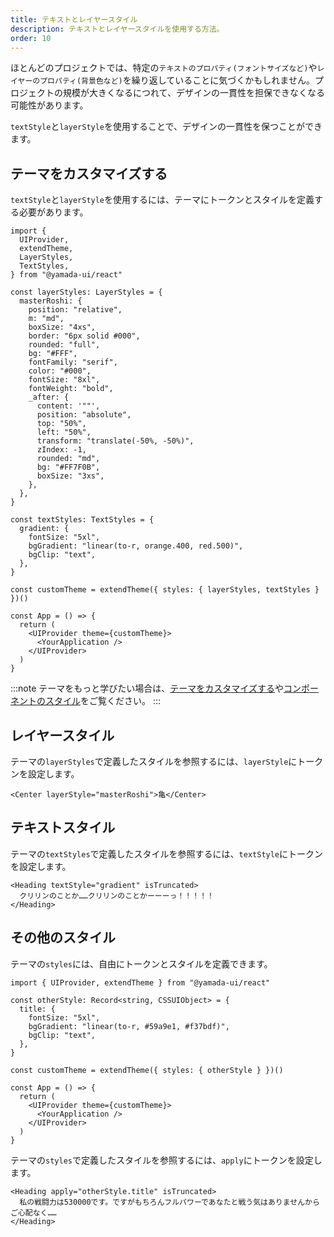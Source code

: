 ```yaml
---
title: テキストとレイヤースタイル
description: テキストとレイヤースタイルを使用する方法。
order: 10
---
```


ほとんどのプロジェクトでは、特定の`テキストのプロパティ(フォントサイズなど)`や`レイヤーのプロパティ(背景色など)`を繰り返していることに気づくかもしれません。プロジェクトの規模が大きくなるにつれて、デザインの一貫性を担保できなくなる可能性があります。

`textStyle`と`layerStyle`を使用することで、デザインの一貫性を保つことができます。

## テーマをカスタマイズする

`textStyle`と`layerStyle`を使用するには、テーマにトークンとスタイルを定義する必要があります。

```tsx live=false
import {
  UIProvider,
  extendTheme,
  LayerStyles,
  TextStyles,
} from "@yamada-ui/react"

const layerStyles: LayerStyles = {
  masterRoshi: {
    position: "relative",
    m: "md",
    boxSize: "4xs",
    border: "6px solid #000",
    rounded: "full",
    bg: "#FFF",
    fontFamily: "serif",
    color: "#000",
    fontSize: "8xl",
    fontWeight: "bold",
    _after: {
      content: '""',
      position: "absolute",
      top: "50%",
      left: "50%",
      transform: "translate(-50%, -50%)",
      zIndex: -1,
      rounded: "md",
      bg: "#FF7F0B",
      boxSize: "3xs",
    },
  },
}

const textStyles: TextStyles = {
  gradient: {
    fontSize: "5xl",
    bgGradient: "linear(to-r, orange.400, red.500)",
    bgClip: "text",
  },
}

const customTheme = extendTheme({ styles: { layerStyles, textStyles } })()

const App = () => {
  return (
    <UIProvider theme={customTheme}>
      <YourApplication />
    </UIProvider>
  )
}
```

:::note
テーマをもっと学びたい場合は、[テーマをカスタマイズする](/styled-system/theming/customize-theme)や[コンポーネントのスタイル](/styled-system/theming/component-styles)をご覧ください。
:::

## レイヤースタイル

テーマの`layerStyles`で定義したスタイルを参照するには、`layerStyle`にトークンを設定します。

```tsx
<Center layerStyle="masterRoshi">亀</Center>
```

## テキストスタイル

テーマの`textStyles`で定義したスタイルを参照するには、`textStyle`にトークンを設定します。

```tsx
<Heading textStyle="gradient" isTruncated>
  クリリンのことか……クリリンのことかーーーっ！！！！！
</Heading>
```

## その他のスタイル

テーマの`styles`には、自由にトークンとスタイルを定義できます。

```tsx live=false
import { UIProvider, extendTheme } from "@yamada-ui/react"

const otherStyle: Record<string, CSSUIObject> = {
  title: {
    fontSize: "5xl",
    bgGradient: "linear(to-r, #59a9e1, #f37bdf)",
    bgClip: "text",
  },
}

const customTheme = extendTheme({ styles: { otherStyle } })()

const App = () => {
  return (
    <UIProvider theme={customTheme}>
      <YourApplication />
    </UIProvider>
  )
}
```

テーマの`styles`で定義したスタイルを参照するには、`apply`にトークンを設定します。

```tsx
<Heading apply="otherStyle.title" isTruncated>
  私の戦闘力は530000です。ですがもちろんフルパワーであなたと戦う気はありませんからご心配なく……
</Heading>
```
